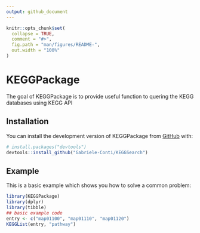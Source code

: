 ```yaml
---
output: github_document
---
```


<!-- README.md is generated from README.Rmd. Please edit that file -->

```r
knitr::opts_chunk$set(
  collapse = TRUE,
  comment = "#>",
  fig.path = "man/figures/README-",
  out.width = "100%"
)
```

# KEGGPackage

<!-- badges: start -->
<!-- badges: end -->

The goal of KEGGPackage is to provide useful function to quering the KEGG databases using KEGG API

## Installation

You can install the development version of KEGGPackage from [GitHub](https://github.com/) with:

``` r
# install.packages("devtools")
devtools::install_github("Gabriele-Conti/KEGGSearch")
```

## Example

This is a basic example which shows you how to solve a common problem:

```r
library(KEGGPackage)
library(dplyr)
library(tibble)
## basic example code
entry <- c("map01100", "map01110", "map01120")
KEGGList(entry, "pathway")

```
